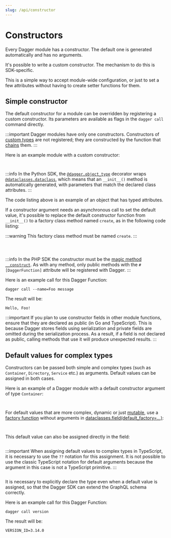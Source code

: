 ```yaml
---
slug: /api/constructor
---
```


# Constructors

Every Dagger module has a constructor. The default one is generated automatically and has no arguments.

It's possible to write a custom constructor. The mechanism to do this is SDK-specific.

This is a simple way to accept module-wide configuration, or just to set a few attributes without having to create setter functions for them.

## Simple constructor

The default constructor for a module can be overridden by registering a custom constructor. Its parameters are available as flags in the `dagger call` command directly.

:::important
Dagger modules have only one constructors. Constructors of [custom types](./custom-types.mdx) are not registered; they are constructed by the function that [chains](./index.mdx#chaining) them.
:::

Here is an example module with a custom constructor:

<Tabs groupId="language">
<TabItem value="Go">

```go file=./snippets/constructors/go/simple/main.go
```

</TabItem>
<TabItem value="Python">

```python file=./snippets/constructors/python/simple/main.py
```

:::info
In the Python SDK, the [`@dagger.object_type`](https://dagger-io.readthedocs.io/en/latest/module.html#dagger.object_type) decorator wraps [`@dataclasses.dataclass`](https://docs.python.org/3/library/dataclasses.html), which means that an `__init__()` method is automatically generated, with parameters that match the declared class attributes.
:::

The code listing above is an example of an object that has typed attributes.

If a constructor argument needs an asynchronous call to set the default value, it's
possible to replace the default constructor function from `__init__()` to
a factory class method named `create`, as in the following code listing:

:::warning
This factory class method must be named `create`.
:::

```python file=./snippets/constructors/python/async/main.py
```
</TabItem>
<TabItem value="TypeScript">

```typescript file=./snippets/constructors/typescript/simple/index.ts
```

</TabItem>
<TabItem value="PHP">

```php file=./snippets/constructors/php/simple/src/MyModule.php
```

:::info
In the PHP SDK the constructor must be the [magic method `__construct`](https://www.php.net/manual/en/language.oop5.decon.php#object.construct).
As with any method, only public methods with the `#[DaggerFunction]` attribute will be registered with Dagger.
:::
</TabItem>
</Tabs>

Here is an example call for this Dagger Function:

```shell
dagger call --name=Foo message
```

The result will be:

```shell
Hello, Foo!
```

:::important
If you plan to use constructor fields in other module functions, ensure that they are declared as public (in Go and TypeScript). This is because Dagger stores fields using serialization and private fields are omitted during the serialization process. As a result, if a field is not declared as public, calling methods that use it will produce unexpected results.
:::

## Default values for complex types

Constructors can be passed both simple and complex types (such as `Container`, `Directory`, `Service` etc.) as arguments. Default values can be assigned in both cases.

Here is an example of a Dagger module with a default constructor argument of type `Container`:

<Tabs groupId="language">
<TabItem value="Go">

```go file=./snippets/constructors/go/default-object/main.go
```

</TabItem>
<TabItem value="Python">

```python file=./snippets/constructors/python/default-object/main.py
```

For default values that are more complex, dynamic or just [mutable](https://docs.python.org/3/library/dataclasses.html#mutable-default-values),
use a [factory function](https://docs.python.org/3/library/dataclasses.html#default-factory-functions) without arguments in
[dataclasses.field(default_factory=...)](https://docs.python.org/3/library/dataclasses.html#dataclasses.field):

```python file=./snippets/constructors/python/factory/main.py
```

</TabItem>
<TabItem value="TypeScript">

```typescript file=./snippets/constructors/typescript/default-object/index.ts
```

This default value can also be assigned directly in the field:

```typescript file=./snippets/constructors/typescript/default-object-in-field/index.ts
```

:::important
When assigning default values to complex types in TypeScript, it is necessary to use the `??` notation for this assignment. It is not possible to use the classic TypeScript notation for default arguments because the argument in this case is not a TypeScript primitive.
:::

</TabItem>
<TabItem value="PHP">

```php file=./snippets/constructors/php/default-object/src/MyModule.php
```

</TabItem>
</Tabs>

It is necessary to explicitly declare the type even when a default value is assigned, so that the Dagger SDK can extend the GraphQL schema correctly.

Here is an example call for this Dagger Function:

```shell
dagger call version
```

The result will be:

```shell
VERSION_ID=3.14.0
```
